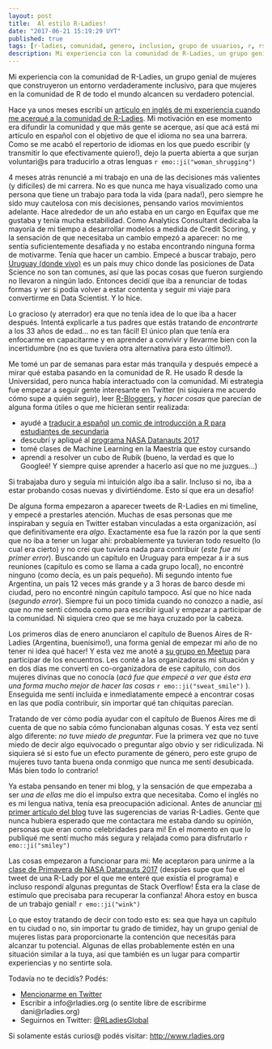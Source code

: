 ```yaml
---
layout: post
title:  Al estilo R-Ladies!
date: "2017-06-21 15:19:29 UYT"
published: true
tags: [r-ladies, comunidad, genero, inclusion, grupo de usuarios, r, rstats, español, es]
description: Mi experiencia con la comunidad de R-Ladies, un grupo genial de mujeres que construyeron un entorno verdaderamente inclusivo para mujeres en la comunidad de R.
---
```

Mi experiencia con la comunidad de R-Ladies, un grupo genial de mujeres que construyeron un entorno verdaderamente inclusivo, para que mujeres en la comunidad de R de todo el mundo alcancen su verdadero potencial.

<!--more-->
Hace ya unos meses escribí un [artículo en inglés de mi experiencia cuando me acerqué a la comunidad de R-Ladies]({% post_url 2017-01-27-the-r-ladies-way %}). Mi motivación en ese momento era difundir la comunidad y que más gente se acerque, así que acá está mi artículo en español con el objetivo de que el idioma no sea una barrera. Como se me acabó el repertorio de idiomas en los que puedo escribir (y transmitir lo que efectivamente quiero!), dejo la puerta abierta a que surjan voluntari@s para traducirlo a otras lenguas `r emo::ji("woman_shrugging")`

4 meses atrás renuncié a mi trabajo en una de las decisiones más valientes (y difíciles) de mi carrera. No es que nunca me haya visualizado como una persona que tiene un trabajo para toda la vida (para nada!), pero siempre he sido muy cautelosa con mis decisiones, pensando varios movimientos adelante. Hace alrededor de un año estaba en un cargo en Equifax que me gustaba y tenía mucha estabilidad. Como Analytics Consultant dedicaba la mayoría de mi tiempo a desarrollar modelos a medida de Credit Scoring, y la sensación de que necesitaba un cambio empezó a aparecer: no me sentía suficientemente desafiada y no estaba encontrando ninguna forma de motivarme. Tenía que hacer un cambio. Empecé a buscar trabajo, pero [Uruguay (donde vivo)](https://es.wikipedia.org/wiki/Uruguay) es un país muy chico donde las posiciones de Data Science no son tan comunes, así que las pocas cosas que fueron surgiendo no llevaron a ningún lado. Entonces decidí que iba a renunciar de todas formas y ver si podía volver a estar contenta y seguir mi viaje para convertirme en Data Scientist. Y lo hice.

Lo gracioso (y aterrador) era que no tenía idea de lo que iba a hacer después. Intentá explicarle a tus padres que estás tratando de *encontrarte* a los 33 años de edad... no es tan fácil! El único plan que tenía era enfocarme en capacitarme y en aprender a convivir y llevarme bien con la incertidumbre (no es que tuviera otra alternativa para esto último!).

Me tomé un par de semanas para estar más tranquila y después empecé a mirar qué estaba pasando en la comunidad de R. He usado R desde la Universidad, pero nunca había interactuado con la comunidad. Mi estrategia fue empezar a seguir gente interesante en Twitter (ni siquiera me acuerdo cómo supe a quién seguir), leer [R-Bloggers](https://www.r-bloggers.com/), y *hacer cosas* que parecían de alguna forma útiles o que me hicieran sentir realizada:

* ayudé a [traducir a español](https://github.com/BetaAndBit/ComicBooks/blob/master/es_la/HeavyDog_es_la.pdf) [un comic de introducción a R para estudiantes de secundaria](https://github.com/BetaAndBit/ComicBooks/blob/master/en/HeavyDog_en.pdf) 
* descubrí y apliqué al [programa NASA Datanauts 2017](https://open.nasa.gov/explore/datanauts/) 
* tomé clases de Machine Learning en la Maestría que estoy cursando
* aprendí a resolver un cubo de Rubik (bueno, la verdad es que lo Googleé! Y siempre quise aprender a hacerlo así que no me juzgues...) 

Si trabajaba duro y seguía mi intuición algo iba a salir. Incluso si no, iba a estar probando cosas nuevas y divirtiéndome. Esto sí que era un desafío!

De alguna forma empezaron a aparecer tweets de R-Ladies en mi timeline, y empecé a prestarles atención. Muchas de esas personas que me inspiraban y seguía en Twitter estaban vinculadas a esta organización, así que definitivamente era *algo*. Exactamente esa fue la razón por la que sentí que no iba a tener un lugar ahí: probablemente ya tuvieran todo resuelto (lo cual era cierto) y no creí que tuviera nada para contribuir (*este fue mi primer error*). Buscando un capítulo en Uruguay para empezar a ir a sus reuniones (capítulo es como se llama a cada grupo local), no encontré ninguno (como decía, es un país pequeño). Mi segundo intento fue Argentina, un país 12 veces más grande y a 3 horas de barco desde mi ciudad, pero no encontré ningún capítulo tampoco. Así que no hice nada (*segundo error*). Siempre fui un poco tímida cuando no conozco a nadie, así que no me sentí cómoda como para escribir igual y empezar a participar de la comunidad. Ni siquiera creo que se me haya cruzado por la cabeza.

Los primeros días de enero anunciaron el capítulo de Buenos Aires de R-Ladies (Argentina, buenísimo!), una forma genial de empezar mi año de no tener ni idea qué hacer! Y esta vez me anoté a [su grupo en Meetup](https://www.meetup.com/rladies-buenos-aires/) para participar de los encuentros. Les conté a las organizadoras mi situación y en dos días me convertí en co-organizadora de ese capítulo, con dos mujeres divinas que no conocía (*acá fue que empecé a ver que ésta era una forma mucho mejor de hacer las cosas* `r emo::ji("sweat_smile")` ). Enseguida me sentí incluida e inmediatamente empecé a encontrar cosas en las que podía contribuir, sin importar qué tan chiquitas parecían.

Tratando de ver cómo podía ayudar con el capítulo de Buenos Aires me di cuenta de que no sabía cómo funcionaban algunas cosas. Y esta vez sentí algo diferente: *no tuve miedo de preguntar*. Fue la primera vez que no tuve miedo de decir algo equivocado o preguntar algo obvio y ser ridiculizada. Ni siquiera sé si esto fue un efecto puramente de género, pero este grupo de mujeres tuvo tanta buena onda conmigo que nunca me sentí desubicada. Más bien todo lo contrario!

Ya estaba pensando en tener mi blog, y la sensación de que empezaba a ser *una de ellas* me dio el impulso extra que necesitaba. Como el inglés no es mi lengua nativa, tenía esa preocupación adicional. Antes de anunciar [mi primer artículo del blog]({% post_url 2017-01-23-what-demographics-voted-for-trump %}) tuve las sugerencias de varias R-Ladies. Gente que nunca hubiera esperado que me contactara me estaba dando su opinión, personas que eran como celebridades para mi! En el momento en que lo publiqué me sentí mucho más segura y relajada como para disfrutarlo `r emo::ji("smiley")` 

Las cosas empezaron a funcionar para mi: Me aceptaron para unirme a la [clase de Primavera de NASA Datanauts 2017](https://open.nasa.gov/blog/welcome-datanauts-2017-spring-class/) (despúes supe que fue el tweet de una R-Lady por el que me enteré que existía el programa) e incluso respondí algunas preguntas de Stack Overflow! Ésta era la clase de estímulo que precisaba para recuperar la confianza! Ahora estoy en busca de un trabajo genial! `r emo::ji("wink")`

Lo que estoy tratando de decir con todo esto es: sea que haya un capítulo en tu ciudad o no, sin importar tu grado de timidez, hay un grupo genial de mujeres listas para proporcionarte la contención que necesitás para alcanzar tu potencial. Algunas de ellas probablemente estén en una situación similar a la tuya, así que también es un lugar para compartir experiencias y no sentirte sola.

Todavía no te decidís? Podés:

* [Mencionarme en Twitter](https://twitter.com/intent/tweet?user_id=114258616)
* Escribir a info@rladies.org (o sentite libre de escribirme dani@rladies.org)
* Seguirnos en Twitter: [@RLadiesGlobal](https://twitter.com/intent/user?screen_name=RLadiesGlobal)

Si solamente estás curios@ podés visitar: [http://www.rladies.org](http://www.rladies.org)

